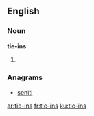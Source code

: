==English==

===Noun===
'''tie-ins'''

# {{plural of|tie-in}}

===Anagrams===
* [[seniti#English|seniti]]

[[ar:tie-ins]]
[[fr:tie-ins]]
[[ku:tie-ins]]